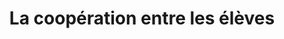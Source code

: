 ---
expert: ""
metadata:
  title: "La coopération entre les élèves - Out of the Books"
  description: >-
    Rencontre avec Sylvain Connac
  robots:
    index: true
    follow: true
published: true
title: "La coopération entre les élèves"
description: >-
  Rencontre avec Sylvain Connac
publishDate: 2023-05-24T00:00:00.000Z
category: live
tags:
  - live
  - education
image: "https://i.ytimg.com/vi/Ks05iPQ295g/sddefault.jpg"
duration: "59min"
media:
  type: "youtube"
  videoUrl: "https://www.youtube.com/watch?v=Ks05iPQ295g"
---